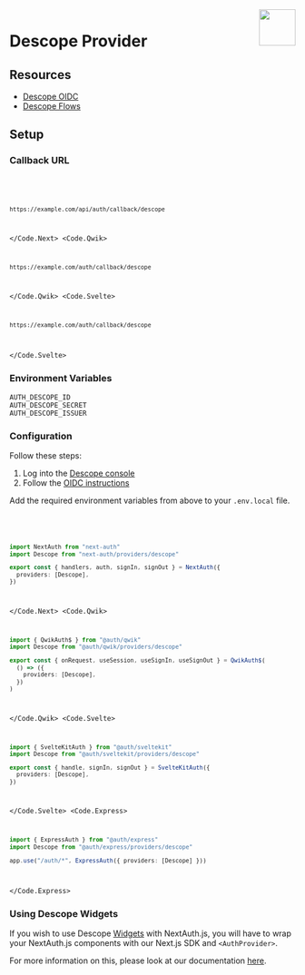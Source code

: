
<img align="right" src="/img/providers/descope.svg" width="64" height="64" />

# Descope Provider

## Resources

- [Descope OIDC](https://docs.descope.com/manage/idpapplications/oidc/)
- [Descope Flows](https://docs.descope.com/customize/flows)

## Setup

### Callback URL

<Code>
  <Code.Next>

```bash
https://example.com/api/auth/callback/descope
```

  </Code.Next>
  <Code.Qwik>

```bash
https://example.com/auth/callback/descope
```

  </Code.Qwik>
  <Code.Svelte>

```bash
https://example.com/auth/callback/descope
```

  </Code.Svelte>
</Code>

### Environment Variables

```
AUTH_DESCOPE_ID
AUTH_DESCOPE_SECRET
AUTH_DESCOPE_ISSUER
```

### Configuration

Follow these steps:

1. Log into the [Descope console](https://app.descope.com)
2. Follow the [OIDC instructions](https://docs.descope.com/manage/idpapplications/oidc/)

Add the required environment variables from above to your `.env.local` file.

<Code>
  <Code.Next>

```ts filename="/auth.ts"
import NextAuth from "next-auth"
import Descope from "next-auth/providers/descope"

export const { handlers, auth, signIn, signOut } = NextAuth({
  providers: [Descope],
})
```

  </Code.Next>
  <Code.Qwik>
  
```ts filename="/src/routes/plugin@auth.ts"
import { QwikAuth$ } from "@auth/qwik"
import Descope from "@auth/qwik/providers/descope"

export const { onRequest, useSession, useSignIn, useSignOut } = QwikAuth$(
  () => ({
    providers: [Descope],
  })
)
```

  </Code.Qwik>
  <Code.Svelte>

```ts filename="/src/auth.ts"
import { SvelteKitAuth } from "@auth/sveltekit"
import Descope from "@auth/sveltekit/providers/descope"

export const { handle, signIn, signOut } = SvelteKitAuth({
  providers: [Descope],
})
```

  </Code.Svelte>
  <Code.Express>

```ts filename="/src/app.ts"
import { ExpressAuth } from "@auth/express"
import Descope from "@auth/express/providers/descope"

app.use("/auth/*", ExpressAuth({ providers: [Descope] }))
```

  </Code.Express>
</Code>

### Using Descope Widgets

If you wish to use Descope [Widgets](https://docs.descope.com/widgets) with NextAuth.js, you will have to wrap your NextAuth.js components with our Next.js SDK and `<AuthProvider>`.

For more information on this, please look at our documentation [here](https://docs.descope.com/getting-started/nextauth/app-router#nextauth-and-widgets).

